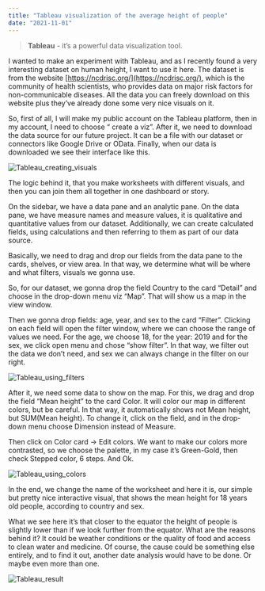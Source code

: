 ```yaml
---
title: "Tableau visualization of the average height of people"
date: "2021-11-01"
---
```


> **Tableau** - it’s a powerful data visualization tool.

I wanted to make an experiment with Tableau, and as I recently found a very interesting dataset on human height, I want to use it here. The dataset is from the website [https://ncdrisc.org/](https://ncdrisc.org/), which is the community of health scientists, who provides data on major risk factors for non-communicable diseases. All the data you can freely download on this website plus they’ve already done some very nice visuals on it.

So, first of all, I will make my public account on the Tableau platform, then in my account, I need to choose “ create a viz”. After it, we need to download the data source for our future project. It can be a file with our dataset or connectors like Google Drive or OData. Finally, when our data is downloaded we see their interface like this.

![Tableau_creating_visuals](./imgs/tableau_vis_1.png)

The logic behind it, that you make worksheets with different visuals, and then you can join them all together in one dashboard or story.

On the sidebar, we have a data pane and an analytic pane. On the data pane, we have measure names and measure values, it is qualitative and quantitative values from our dataset. Additionally, we can create calculated fields, using calculations and then referring to them as part of our data source.

Basically, we need to drag and drop our fields from the data pane to the cards, shelves, or view area. In that way, we determine what will be where and what filters, visuals we gonna use.

So, for our dataset, we gonna drop the field Country to the card “Detail” and choose in the drop-down menu viz “Map”. That will show us a map in the view window.

Then we gonna drop fields: age, year, and sex to the card “Filter”. Clicking on each field will open the filter window, where we can choose the range of values we need. For the age, we choose 18, for the year: 2019 and for the sex, we click open menu and chose “show filter”. In that way, we filter out the data we don’t need, and sex we can always change in the filter on our right.

![Tableau_using_filters](./imgs/tableau_vis_2.png)

After it, we need some data to show on the map. For this, we drag and drop the field “Mean height” to the card Color. It will color our map in different colors, but be careful. In that way, it automatically shows not Mean height, but SUM(Mean height). To change it, click on the field, and in the drop-down menu choose Dimension instead of Measure.

Then click on Color card -> Edit colors. We want to make our colors more contrasted, so we choose the palette, in my case it’s Green-Gold, then check Stepped color, 6 steps. And Ok.

![Tableau_using_colors](./imgs/tableau_vis_3.png)

In the end, we change the name of the worksheet and here it is, our simple but pretty nice interactive visual, that shows the mean height for 18 years old people, according to country and sex.

What we see here it’s that closer to the equator the height of people is slightly lower than if we look further from the equator. What are the reasons behind it? It could be weather conditions or the quality of food and access to clean water and medicine. Of course, the cause could be something else entirely, and to find it out, another date analysis would have to be done. Or maybe even more than one.

![Tableau_result](./imgs/tableau_vis_4.png)
